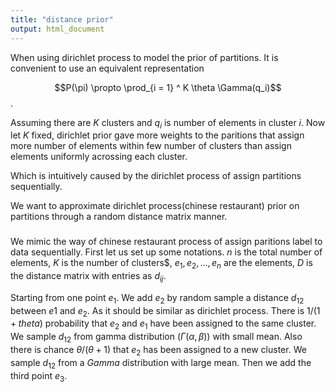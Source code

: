 ```yaml
---
title: "distance prior"
output: html_document
---
```


When using dirichlet process to model the prior of partitions. It is convenient to use an equivalent representation

$$P(\pi) \propto \prod_{i = 1} ^ K \theta \Gamma(q_i)$$. 

Assuming there are $K$ clusters and $q_i$ is number of elements in cluster $i$. 
Now let $K$ fixed, dirichlet prior gave more weights to the paritions that assign more number of elements within few number of clusters than assign elements uniformly acrossing each cluster. 

Which is intuitively caused by the dirichlet process of assign partitions sequentially. 

We want to approximate dirichlet process(chinese restaurant) prior on partitions through a random distance matrix manner. 

###
We mimic the way of chinese restaurant process of assign paritions label to data sequentially. 
First let us set up some notations. $n$ is the total number of elements, $K$ is the number of clusters$, $e_1, e_2, ... , e_n$ are the elements, $D$ is the distance matrix with entries as $d_{ij}$.

Starting from one point $e_1$. We add $e_2$ by random sample a distance $d_{12}$ between $e1$ and $e_2$. As it should be similar as dirichlet process. There is $1 / (1 +theta)$ probability that $e_2$ and $e_1$ have been assigned to the same cluster. We sample $d_{12}$ from gamma distribution ($\Gamma(\alpha,\beta))$ with small mean. Also there is chance $\theta / (\theta + 1)$ that $e_2$ has been assigned to a new cluster. We sample $d_{12}$ from a $Gamma$ distribution with large mean. Then we add the third point $e_3$.


